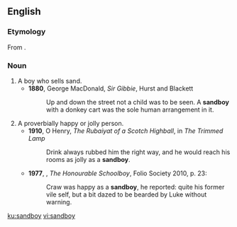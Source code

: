 ==English==
===Etymology===
From {{compound|sand|boy|lang=en}}.

===Noun===
{{en-noun}}

# A boy who sells sand.
#* '''1880''', George MacDonald, ''Sir Gibbie'', Hurst and Blackett
#*: Up and down the street not a child was to be seen.  A '''sandboy''' with a donkey cart was the sole human arrangement in it.
# A proverbially happy or jolly person.
#* '''1910''', O Henry, ''The Rubaiyat of a Scotch Highball'', in ''The Trimmed Lamp''
#*: Drink always rubbed him the right way, and he would reach his rooms as jolly as a '''sandboy'''.
#*'''1977''', {{w|John Le Carré}}, ''The Honourable Schoolboy'', Folio Society 2010, p. 23:
#*:Craw was happy as a '''sandboy''', he reported: quite his former vile self, but a bit dazed to be bearded by Luke without warning.

[[ku:sandboy]]
[[vi:sandboy]]